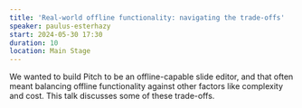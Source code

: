 ```yaml
---
title: 'Real-world offline functionality: navigating the trade-offs'
speaker: paulus-esterhazy
start: 2024-05-30 17:30
duration: 10
location: Main Stage
---
```


We wanted to build Pitch to be an offline-capable slide editor, and that often meant balancing offline functionality against other factors like complexity and cost. This talk discusses some of these trade-offs.
